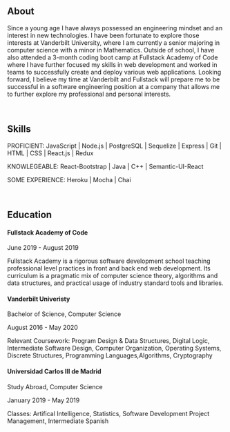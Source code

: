 ## About

Since a young age I have always possessed an engineering mindset
and an interest in new technologies. I have been fortunate to
explore those interests at Vanderbilt University, where I am currently
a senior majoring in computer science with a minor in Mathematics.
Outside of school, I have also attended a 3-month coding boot camp
at Fullstack Academy of Code where I have further focused my
skills in web development and worked in teams to successfully
create and deploy various web applications. Looking forward, I
believe my time at Vanderbilt and Fullstack will prepare me to
be successful in a software engineering position at a company
that allows me to further explore my professional and personal interests.

<br />

## Skills

PROFICIENT: JavaScript | Node.js | PostgreSQL | Sequelize | Express | Git | HTML | CSS | React.js | Redux

KNOWLEGEABLE: React-Bootstrap | Java | C++ | Semantic-UI-React

SOME EXPERIENCE: Heroku | Mocha | Chai

<br />

## Education

#### Fullstack Academy of Code

June 2019 - August 2019

Fullstack Academy is a rigorous software development school teaching
professional level practices in front and back end web development.
Its curriculum is a pragmatic mix of computer science theory, algorithms
and data structures, and practical usage of industry standard
tools and libraries.

#### Vanderbilt Univeristy

Bachelor of Science, Computer Science

August 2016 - May 2020

Relevant Coursework:​ Program Design & Data Structures, Digital Logic,
Intermediate Software Design, Computer Organization, Operating Systems,
Discrete Structures, Programming Languages,Algorithms, Cryptography

#### Universidad Carlos III de Madrid

Study Abroad, Computer Science

January 2019 - May 2019

Classes: Artifical Intelligence, Statistics, Software Development Project Management, Intermediate Spanish
